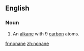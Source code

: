 ==English==
===Noun===
{{en-noun}}
# An [[alkane]] with 9 [[carbon]] atoms.

[[fr:nonane]]
[[zh:nonane]]